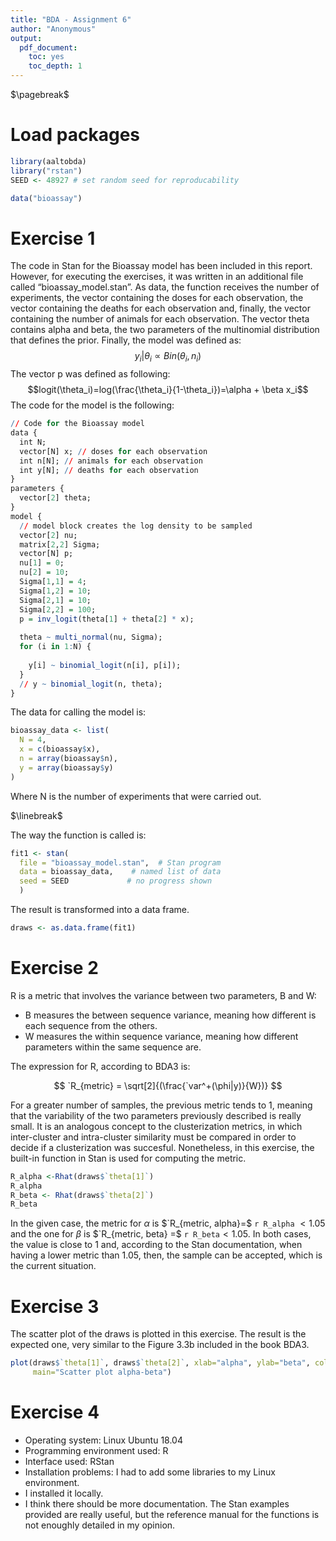 ```yaml
---
title: "BDA - Assignment 6"
author: "Anonymous"
output: 
  pdf_document: 
    toc: yes
    toc_depth: 1
---
```


$\pagebreak$

# Load packages
```r
library(aaltobda)
library("rstan")
SEED <- 48927 # set random seed for reproducability

data("bioassay")
```

# Exercise 1
The code in Stan for the Bioassay model has been included in this report. However, for executing the exercises, it was written in an additional file called "bioassay_model.stan".
As data, the function receives the number of experiments, the vector containing the doses for each observation, the vector containing the deaths for each observation and, finally, the vector containing the number of animals for each observation.
The vector theta contains alpha and beta, the two parameters of the multinomial distribution that defines the prior.
Finally, the model was defined as:
$$ y_i | \theta_i \propto Bin(\theta_i, n_i)$$
The vector p was defined as following:
$$logit(\theta_i)=log(\frac{\theta_i}{1-\theta_i})=\alpha + \beta x_i$$
The code for the model is the following:


```r
// Code for the Bioassay model
data {
  int N;
  vector[N] x; // doses for each observation
  int n[N]; // animals for each observation
  int y[N]; // deaths for each observation
}
parameters {
  vector[2] theta;
}
model {
  // model block creates the log density to be sampled
  vector[2] nu;
  matrix[2,2] Sigma;
  vector[N] p;
  nu[1] = 0;
  nu[2] = 10;
  Sigma[1,1] = 4;
  Sigma[1,2] = 10;
  Sigma[2,1] = 10;
  Sigma[2,2] = 100;
  p = inv_logit(theta[1] + theta[2] * x);
  
  theta ~ multi_normal(nu, Sigma);
  for (i in 1:N) {
    
    y[i] ~ binomial_logit(n[i], p[i]);
  }
  // y ~ binomial_logit(n, theta);
}
```

The data for calling the model is:

```r
bioassay_data <- list(
  N = 4,
  x = c(bioassay$x),
  n = array(bioassay$n),
  y = array(bioassay$y)
)
```

Where N is the number of experiments that were carried out.

$\linebreak$

The way the function is called is:

```r
fit1 <- stan(
  file = "bioassay_model.stan",  # Stan program
  data = bioassay_data,    # named list of data
  seed = SEED             # no progress shown
  )
```


The result is transformed into a data frame.
```r
draws <- as.data.frame(fit1)
```

# Exercise 2
R is a metric that involves the variance between two parameters, B and W:

* B measures the between sequence variance, meaning how different is each sequence from the others.
* W measures the within sequence variance, meaning how different parameters within the same sequence are.

The expression for R, according to BDA3 is:

$$  
`R_{metric} = \sqrt[2]{(\frac{`var^+(\phi|y)}{W})}
$$

For a greater number of samples, the previous metric tends to 1, meaning that the variability of the two parameters previously described is really small. It is an analogous concept to the clusterization metrics, in which inter-cluster and intra-cluster similarity must be compared in order to decide if a clusterization was succesful. Nonetheless, in this exercise, the built-in function in Stan is used for computing the metric.

```r
R_alpha <-Rhat(draws$`theta[1]`)
R_alpha
R_beta <- Rhat(draws$`theta[2]`)
R_beta
```
In the given case, the metric for $\alpha$ is $`R_{metric, alpha}=$ `r R_alpha` $<1.05$ and the one for $\beta$ is $`R_{metric, beta} =$ `r R_beta`$< 1.05$. In both cases, the value is close to 1 and, according to the Stan documentation, when having a lower metric than 1.05, then, the sample can be accepted, which is the current situation.



# Exercise 3
The scatter plot of the draws is plotted in this exercise. The result is the expected one, very similar to the Figure 3.3b included in the book BDA3.


```r
plot(draws$`theta[1]`, draws$`theta[2]`, xlab="alpha", ylab="beta", col="blue",
     main="Scatter plot alpha-beta")
```


# Exercise 4

* Operating system: Linux Ubuntu 18.04
* Programming environment used: R
* Interface used: RStan
* Installation problems: I had to add some libraries to my Linux environment.
* I installed it locally.
* I think there should be more documentation. The Stan examples provided are really useful, but the reference manual for the functions is not enoughly detailed in my opinion.




